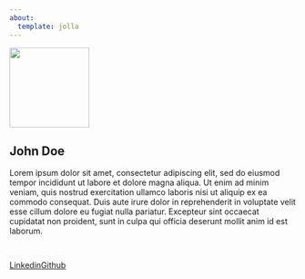 ```yaml
---
about:
  template: jolla
---
```


![](/assets/images/dummy-profile-pic-300x300-1.png){width=10em class="rounded-circle"}

## John Doe

Lorem ipsum dolor sit amet, consectetur adipiscing elit, sed do eiusmod tempor incididunt ut labore et dolore magna aliqua. Ut enim ad minim veniam, quis nostrud exercitation ullamco laboris nisi ut aliquip ex ea commodo consequat. Duis aute irure dolor in reprehenderit in voluptate velit esse cillum dolore eu fugiat nulla pariatur. Excepteur sint occaecat cupidatat non proident, sunt in culpa qui officia deserunt mollit anim id est laborum.

```{=html}
<hr class="about-sep" style="display: inline-flex;">
<br>
<div class="about-links" style="display: inline-flex;">
  <a href="https://linkedin.com/" class="about-link">
    <i class="bi bi-linkedin"></i>
     <span class="about-link-text">Linkedin</span>
  </a>
  <a href="https://github.com/" class="about-link">
    <i class="bi bi-github"></i>
     <span class="about-link-text">Github</span>
  </a>
</div>
```